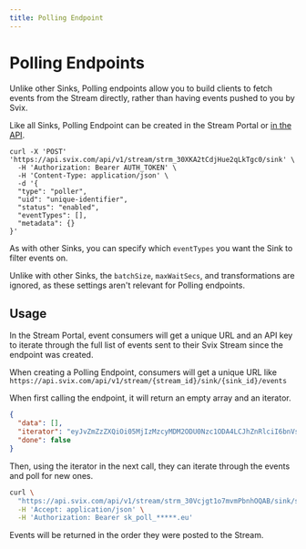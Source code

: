 ```yaml
---
title: Polling Endpoint
---
```


# Polling Endpoints

Unlike other Sinks, Polling endpoints allow you to build clients to fetch events from the Stream directly, rather than having events pushed to you by Svix.

Like all Sinks, Polling Endpoint can be created in the Stream Portal or [in the API](https://api.svix.com/docs#tag/Sink/operation/v1.stream.sink.create).

```shell
curl -X 'POST' 'https://api.svix.com/api/v1/stream/strm_30XKA2tCdjHue2qLkTgc0/sink' \
  -H 'Authorization: Bearer AUTH_TOKEN' \
  -H 'Content-Type: application/json' \
  -d '{
  "type": "poller",
  "uid": "unique-identifier",
  "status": "enabled",
  "eventTypes": [],
  "metadata": {}
}'
```

As with other Sinks, you can specify which `eventTypes` you want the Sink to filter events on.

Unlike with other Sinks, the `batchSize`, `maxWaitSecs`, and transformations are ignored, as these settings aren't relevant for Polling endpoints.

## Usage
In the Stream Portal, event consumers will get a unique URL and an API key to iterate through the full list of events sent to their Svix Stream since the endpoint was created.

When creating a Polling Endpoint, consumers will get a unique URL like `https://api.svix.com/api/v1/stream/{stream_id}/sink/{sink_id}/events`

When first calling the endpoint, it will return an empty array and an iterator.

```json
{
  "data": [],
  "iterator": "eyJvZmZzZXQiOi05MjIzMzcyMDM2ODU0Nzc1ODA4LCJhZnRlciI6bnVsbH0",
  "done": false
}
```

Then, using the iterator in the next call, they can iterate through the events and poll for new ones.

```bash
curl \
  "https://api.svix.com/api/v1/stream/strm_30Vcjgt1o7mvmPbnhOQAB/sink/sink_30kXEU88euaFZlU1P5W0B?iterator=eyJv..." \
  -H 'Accept: application/json' \
  -H 'Authorization: Bearer sk_poll_*****.eu'
```

Events will be returned in the order they were posted to the Stream.